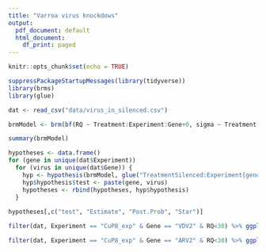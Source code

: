 ```yaml
---
title: "Varroa virus knockdows"
output:
  pdf_document: default
  html_document:
    df_print: paged
---
```


```r
knitr::opts_chunk$set(echo = TRUE)
```

```r
suppressPackageStartupMessages(library(tidyverse))
library(brms)
library(glue)

dat <- read_csv("data/virus_in_silenced.csv")
```


```r
brmModel <- brm(bf(RQ ~ Treatment:Experiment:Gene+0, sigma ~ Treatment + Experiment + Gene), family = student, data = filter(dat, RQ<30), cores = 4, iter = 10000)
```

```r
summary(brmModel)

hypotheses <- data.frame()
for (gene in unique(dat$Experiment))
  for (virus in unique(dat$Gene)) {
    hyp <- hypothesis(brmModel, glue("TreatmentSilenced:Experiment{gene}:Gene{virus} < TreatmentControl:Experiment{gene}:Gene{virus}"))
    hyp$hypothesis$test <- paste(gene, virus)
    hypotheses <- rbind(hypotheses, hyp$hypothesis)
  }
    
hypotheses[,c("test", "Estimate", "Post.Prob", "Star")]

filter(dat, Experiment == "CuP8_exp" & Gene == "VDV2" & RQ<30) %>% ggplot(aes(Treatment, RQ)) + geom_boxplot()

filter(dat, Experiment == "CuP8_exp" & Gene == "ARV2" & RQ<30) %>% ggplot(aes(Treatment, RQ)) + geom_boxplot()

```
